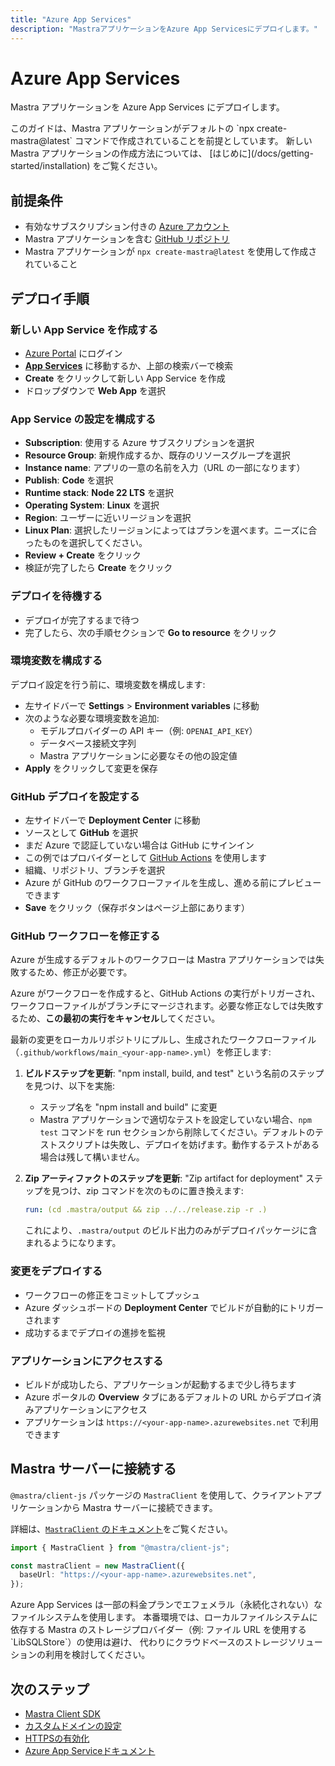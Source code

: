 ```yaml
---
title: "Azure App Services"
description: "MastraアプリケーションをAzure App Servicesにデプロイします。"
---
```





# Azure App Services

Mastra アプリケーションを Azure App Services にデプロイします。

<Callout>
  このガイドは、Mastra アプリケーションがデフォルトの
  `npx create-mastra@latest` コマンドで作成されていることを前提としています。
  新しい Mastra アプリケーションの作成方法については、
  [はじめに](/docs/getting-started/installation) をご覧ください。
</Callout>



## 前提条件

- 有効なサブスクリプション付きの [Azure アカウント](https://azure.microsoft.com/)
- Mastra アプリケーションを含む [GitHub リポジトリ](https://github.com/)
- Mastra アプリケーションが `npx create-mastra@latest` を使用して作成されていること



## デプロイ手順

<Steps>

### 新しい App Service を作成する

- [Azure Portal](https://portal.azure.com) にログイン
- **[App Services](https://docs.microsoft.com/en-us/azure/app-service/)** に移動するか、上部の検索バーで検索
- **Create** をクリックして新しい App Service を作成
- ドロップダウンで **Web App** を選択

### App Service の設定を構成する

- **Subscription**: 使用する Azure サブスクリプションを選択
- **Resource Group**: 新規作成するか、既存のリソースグループを選択
- **Instance name**: アプリの一意の名前を入力（URL の一部になります）
- **Publish**: **Code** を選択
- **Runtime stack**: **Node 22 LTS** を選択
- **Operating System**: **Linux** を選択
- **Region**: ユーザーに近いリージョンを選択
- **Linux Plan**: 選択したリージョンによってはプランを選べます。ニーズに合ったものを選択してください。
- **Review + Create** をクリック
- 検証が完了したら **Create** をクリック

### デプロイを待機する

- デプロイが完了するまで待つ
- 完了したら、次の手順セクションで **Go to resource** をクリック

### 環境変数を構成する

デプロイ設定を行う前に、環境変数を構成します:

- 左サイドバーで **Settings** > **Environment variables** に移動
- 次のような必要な環境変数を追加:
  - モデルプロバイダーの API キー（例: `OPENAI_API_KEY`）
  - データベース接続文字列
  - Mastra アプリケーションに必要なその他の設定値
- **Apply** をクリックして変更を保存

### GitHub デプロイを設定する

- 左サイドバーで **Deployment Center** に移動
- ソースとして **GitHub** を選択
- まだ Azure で認証していない場合は GitHub にサインイン
- この例ではプロバイダーとして [GitHub Actions](https://docs.github.com/en/actions) を使用します
- 組織、リポジトリ、ブランチを選択
- Azure が GitHub のワークフローファイルを生成し、進める前にプレビューできます
- **Save** をクリック（保存ボタンはページ上部にあります）

### GitHub ワークフローを修正する

<Callout type="warning">
Azure が生成するデフォルトのワークフローは Mastra アプリケーションでは失敗するため、修正が必要です。
</Callout>

Azure がワークフローを作成すると、GitHub Actions の実行がトリガーされ、ワークフローファイルがブランチにマージされます。必要な修正なしでは失敗するため、**この最初の実行をキャンセル**してください。

最新の変更をローカルリポジトリにプルし、生成されたワークフローファイル（`.github/workflows/main_<your-app-name>.yml`）を修正します:

1. **ビルドステップを更新**: "npm install, build, and test" という名前のステップを見つけ、以下を実施:
   - ステップ名を "npm install and build" に変更
   - Mastra アプリケーションで適切なテストを設定していない場合、`npm test` コマンドを run セクションから削除してください。デフォルトのテストスクリプトは失敗し、デプロイを妨げます。動作するテストがある場合は残して構いません。

2. **Zip アーティファクトのステップを更新**: "Zip artifact for deployment" ステップを見つけ、zip コマンドを次のものに置き換えます:

   ```yaml
   run: (cd .mastra/output && zip ../../release.zip -r .)
   ```

   これにより、`.mastra/output` のビルド出力のみがデプロイパッケージに含まれるようになります。

### 変更をデプロイする

- ワークフローの修正をコミットしてプッシュ
- Azure ダッシュボードの **Deployment Center** でビルドが自動的にトリガーされます
- 成功するまでデプロイの進捗を監視

### アプリケーションにアクセスする

- ビルドが成功したら、アプリケーションが起動するまで少し待ちます
- Azure ポータルの **Overview** タブにあるデフォルトの URL からデプロイ済みアプリケーションにアクセス
- アプリケーションは `https://<your-app-name>.azurewebsites.net` で利用できます

</Steps>



## Mastra サーバーに接続する

`@mastra/client-js` パッケージの `MastraClient` を使用して、クライアントアプリケーションから Mastra サーバーに接続できます。

詳細は、[`MastraClient` のドキュメント](/docs/client-js/overview)をご覧ください。

```typescript copy showLineNumbers
import { MastraClient } from "@mastra/client-js";

const mastraClient = new MastraClient({
  baseUrl: "https://<your-app-name>.azurewebsites.net",
});
```

<Callout>
Azure App Services は一部の料金プランでエフェメラル（永続化されない）なファイルシステムを使用します。
本番環境では、ローカルファイルシステムに依存する Mastra のストレージプロバイダー（例: ファイル URL を使用する `LibSQLStore`）の使用は避け、
代わりにクラウドベースのストレージソリューションの利用を検討してください。
</Callout>



## 次のステップ

- [Mastra Client SDK](/docs/client-js/overview)
- [カスタムドメインの設定](https://docs.microsoft.com/en-us/azure/app-service/app-service-web-tutorial-custom-domain)
- [HTTPSの有効化](https://docs.microsoft.com/en-us/azure/app-service/configure-ssl-bindings)
- [Azure App Serviceドキュメント](https://docs.microsoft.com/en-us/azure/app-service/)

